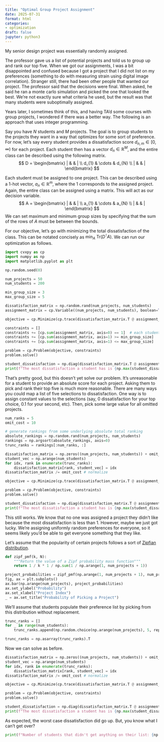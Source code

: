 ```yaml
---
title: "Optimal Group Project Assignment"
date: 2025-07-31
format: html
categories:
- optimization
draft: false
jupyter: python3
---
```


My senior design project was essentially randomly assigned. 

The professor gave us a list of potential projects and told us to group up and rank our top five. When we got our assignments, I was a bit disappointed and confused because I got a project that I did not list on my preferences (something to do with measuring strain using digital image correlation). Stranger still, there had been other people that wanted our project. The professor said that the decisions were final. When asked, he said he ran a monte carlo simulation and picked the one that looked the best. We're not exactly sure what criteria he used, but the result was that many students were suboptimally assigned.

Years later, I sometimes think of this, and having TA'd some courses with group projects, I wondered if there was a better way. The following is an approach that uses integer programming.

Say you have $N$ students and $M$ projects. The goal is to group students to the projects they want in a way that optimizes for some sort of preference. For now, let's say every student provides a dissatisfaction score $d_{n,m} \in [0, \infty)$ for each project. Each student then has a vector $d_n \in \mathbb R^M$, and the entire class can be described using the following matrix.
$$
D = \begin{bmatrix}
| & & | \\
d_{1} & \cdots & d_{N} \\
| & & |
\end{bmatrix}
$$

Each student must be assigned to one project. This can be described using a 1-hot vector, $a_n\in\mathbb R^m$, where the 1 corresponds to the assigned project. Again, the entire class can be assigned using a matrix. This will act as our decision variable.
$$
A = \begin{bmatrix}
| & & | \\
a_{1} & \cdots & a_{N} \\
| & & |
\end{bmatrix}
$$
We can set maximum and minimum group sizes by specifying that the sum of the rows of $A$ must be between the bounds.

For our objective, let's go with minimizing the total dissatisfaction of the class. This can be notated concisely as $\min_A\ \text{Tr}(D^\intercal A)$. We can run our optimization as follows.
```python
import cvxpy as cp
import numpy as np
import matplotlib.pyplot as plt

np.random.seed(0)

num_projects = 50
num_students = 200

min_group_size = 3
max_group_size = 5

dissatisfaction_matrix = np.random.rand(num_projects, num_students)
assignment_matrix = cp.Variable((num_projects, num_students), boolean=True)

objective = cp.Minimize(cp.trace(dissatisfaction_matrix.T @ assignment_matrix))

constraints = []
constraints += [cp.sum(assignment_matrix, axis=0) == 1]  # each student gets assigned to only 1 project
constraints += [cp.sum(assignment_matrix, axis=1) >= min_group_size]
constraints += [cp.sum(assignment_matrix, axis=1) <= max_group_size]

problem = cp.Problem(objective, constraints)
problem.solve()

student_dissatisfaction = np.diag(dissatisfaction_matrix.T @ assignment_matrix.value)
print(f"The most dissatisfaction a student has is {np.max(student_dissatisfaction):.2f}/1.0")
```

That's pretty good, but this doesn't yet solve our problem. It's unreasonable for a student to provide an absolute score for each project. Asking them to pick and rank their top five is much more reasonable. There are many ways you could map a list of five selections to dissatisfaction. One way is to assign constant values to the selections (say, 0 dissatisfaction for your top choice, 0.1 for your second, etc). Then, pick some large value for all omitted projects.

```python
num_ranks = 5
omit_cost = 10

# generate rankings from some underlying absolute total ranking
absolute_rankings = np.random.rand(num_projects, num_students)
rankings = np.argsort(absolute_rankings, axis=0)
trunc_ranks = rankings[:num_ranks, :]

dissatisfaction_matrix = np.zeros((num_projects, num_students)) + omit_cost
student_vec = np.arange(num_students)
for idx, rank in enumerate(trunc_ranks):
    dissatisfaction_matrix[rank, student_vec] = idx
dissatisfaction_matrix /= omit_cost # normalize

objective = cp.Minimize(cp.trace(dissatisfaction_matrix.T @ assignment_matrix))

problem = cp.Problem(objective, constraints)
problem.solve()

student_dissatisfaction = np.diag(dissatisfaction_matrix.T @ assignment_matrix.value)
print(f"The most dissatisfaction a student has is {np.max(student_dissatisfaction):.2f}/1.0")
```

This still works. We know that no one was assigned a project they didn't like because the most dissatisfaction is less than 1. However, maybe we just got lucky. We're assigning uniformly random preferences for everyone, so it seems likely you'd be able to get everyone something that they like. 

Let's assume that the popularity of certain projects follows a sort of [Zipfian distribution](https://en.wikipedia.org/wiki/Zipf%27s_law). 

```python
def zipf_pmf(k, N):
    """Return the value of a Zipf probability mass function"""
    return 1 / k * 1 / np.sum(1 / np.arange(1, num_projects + 1))

project_probabilities = zipf_pmf(np.arange(1, num_projects + 1), num_projects)
fig, ax = plt.subplots()
ax.bar(np.arange(num_projects), project_probabilities)
ax.set_ylabel("Probability")
ax.set_xlabel("Project Index")
_ = ax.set_title("Probability of Picking a Project")
```

We'll assume that students populate their preference list by picking from this distribution without replacement. 

```python
trunc_ranks = []
for _ in range(num_students):
    trunc_ranks.append(np.random.choice(np.arange(num_projects), 5, replace=False, p=project_probabilities))

trunc_ranks = np.asarray(trunc_ranks).T
```

Now we can solve as before.
```python
dissatisfaction_matrix = np.zeros((num_projects, num_students)) + omit_cost
student_vec = np.arange(num_students)
for idx, rank in enumerate(trunc_ranks):
    dissatisfaction_matrix[rank, student_vec] = idx
dissatisfaction_matrix /= omit_cost # normalize

objective = cp.Minimize(cp.trace(dissatisfaction_matrix.T @ assignment_matrix))

problem = cp.Problem(objective, constraints)
problem.solve()

student_dissatisfaction = np.diag(dissatisfaction_matrix.T @ assignment_matrix.value)
print(f"The most dissatisfaction a student has is {np.max(student_dissatisfaction):.2f}/1.0")
```

As expected, the worst case dissatisfaction did go up. But, you know what I can't get over?

```python
print(f"Number of students that didn't get anything on their list: {np.sum(student_dissatisfaction == 1)}.")
```
